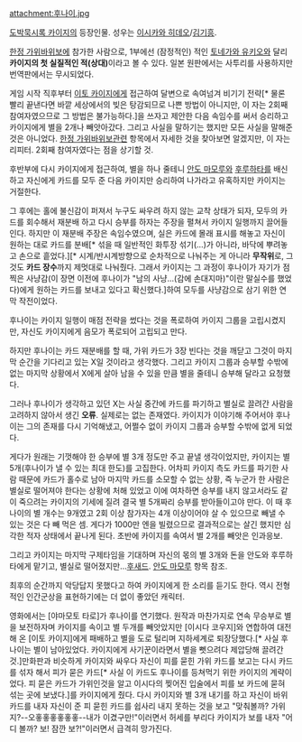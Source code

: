 attachment:후나이.jpg

[[도박묵시록 카이지]]의 등장인물. 성우는 [[이시카와 히데오]]/[[김기흥]].

[[한정 가위바위보]]에 참가한 사람으로, 1부에선 (잠정적인) 적인 [[토네가와 유키오]]와 달리 '''카이지의 첫 실질적인 적(상대)'''이라고 볼 수 있다. 일본 원판에서는 사투리를 사용하지만 번역판에서는 무시되었다.

게임 시작 직후부터 [[이토 카이지]]에게 접근하여 달변으로 속여넘겨 비기기 전략[* 물론 빨리 끝낸다면 바깥 세상에서의 빚은 탕감되므로 나쁜 방법이 아니지만, 이 자는 2회째 참여자였으므로 그 방법은 불가능하다.]을 쓰자고 제안한 다음 속임수를 써서 승리하고 카이지에게 별을 2개나 빼앗아갔다. 그리고 사실을 말하기는 했지만 모든 사실을 말해준 것은 아니었다. [[한정 가위바위보]]관련 항목에서 자세한 것을 찾아보면 알겠지만, 이 자는 리피터. 2회째 참여자였다는 점을 상기할 것.

후반부에 다시 카이지에게 접근하여, 별을 하나 줄테니 [[안도 마모루]]와 [[후루하타]]를 배신하고 자신에게 카드를 모두 준 다음 카이지만 승리하여 나가라고 유혹하지만 카이지는 거절한다.

그 후에는 홀에 불신감이 퍼져서 누구도 싸우려 하지 않는 교착 상태가 되자, 모두의 카드를 회수해서 재분배 하고 다시 승부를 하자는 주장을 펼쳐서 카이지 일행까지 끌어들인다. 하지만 이 재분배 주장은 속임수였으며, 실은 카드에 몰래 표시를 해놓고 자신이 원하는 대로 카드를 분배[* 섞을 때 일반적인 화투장 섞기(…)가 아니라, 바닥에 뿌려놓고 손으로 흩었다.][* 시계/반시계방향으로 순차적으로 나눠주는 게 아니라 '''무작위'''로, 그것도 '''카드 장수'''까지 제멋대로 나눠줬다. 그래서 카이지는 그 과정이 후나이가 자기가 점 찍은 사냥감(이 장면 이전에 후나이가 "남의 사냥...(감에 손대지마)"이란 말실수를 했었다)에게 원하는 카드를 보내고 있다고 확신했다.]하여 모두를 사냥감으로 삼기 위한 연막 작전이었다.

후나이는 카이지 일행이 매점 전략을 썼다는 것을 폭로하여 카이지 그룹을 고립시켰지만, 자신도 카이지에게 음모가 폭로되어 고립되고 만다.

하지만 후나이는 카드 재분배를 할 때, 가위 카드가 3장 빈다는 것을 깨닫고 그것이 마지막 순간을 기다리고 있는 X일 것이라고 생각했다. 그리고 카이지 그룹과 승부할 수밖에 없는 마지막 상황에서 X에게 살아 남을 수 있을 만큼 별을 줄테니 승부해 달라고 요청했다.

그러나 후나이가 생각하고 있던 X는 사실 중간에 카드를 파기하고 별실로 끌려간 사람을 고려하지 않아서 생긴 '''오류'''. 실제로는 없는 존재였다. 카이지가 이야기해 주어서야 후나이는 그의 존재를 다시 기억해냈고, 어쩔수 없이 카이지 그룹과 승부할 수밖에 없게 되었다. 

게다가 원래는 기껏해야 한 승부에 별 3개 정도만 주고 끝낼 생각이었지만, 카이지는 별 5개(후나이가 낼 수 있는 최대 한도)를 고집한다. 어차피 카이지 측도 카드를 파기한 사람 때문에 카드가 홀수로 남아 마지막 카드를 소모할 수 없는 상황, 즉 누군가 한 사람은 별실로 떨어져야 한다는 상황에 처해 있었고 이에 여차하면 승부를 내지 않고서라도 같이 죽으려는 카이지의 기세에 질려 결국 별 5개짜리 승부를 받아들이고야 만다. 이 때 후나이의 별 개수는 9개였고 2회 이상 참가자는 4개 이상이어야 살 수 있으므로 빼낼 수 있는 것은 다 빼 먹은 셈. 게다가 1000만 엔을 빌렸으므로 결과적으로는 살긴 했지만 심각한 적자 상태에서 끝나게 된다. 초반에 카이지를 속여서 별 2개를 빼앗은 인과응보.

그리고 카이지는 마지막 구제타임을 기대하며 자신의 몫의 별 3개와 돈을 안도와 후루하타에게 맡기고, 별실로 떨어졌지만…[[후새드]]. [[안도 마모루]] 항목 참조.
 
최후의 순간까지 악당답지 못했다고 하여 카이지에게 한 소리를 듣기도 한다. 역시 전형적인 인간군상을 표현하기에는 더 없이 좋았던 캐릭터.

영화에서는 [야마모토 타로]가 후나이를 연기했다. 원작과 마찬가지로 연속 무승부로 별을 보전하자며 카이지를 속이고 별 두개를 빼앗았지만 [이시다 코우지]와 연합하여 대전해 온 [이토 카이지]에게 패배하고 별을 도로 털리며 지하세계로 퇴장당했다.[* 사실 후나이는 별이 남아있었다. 카이지에게 사기꾼이라면서 별을 뻿으려다 제압당해 끌려간것.]만화판과 비슷하게 카이지와 싸우다 자신이 피를 묻힌 가위 카드를 보고는 다시 카드를 섞자 해서 피가 묻은 카드[* 사실 이 카드도 후나이를 등쳐먹기 위한 카이지의 계략이었다. 피 묻은 카드가 가위인것을 알고 이시다의 찢어진 입술에서 피를 보 카드에 묻혀 섞는 곳에 보냈다.]를 카이지에게 줬다. 다시 카이지와 별 3개 내기를 하고 자신이 바위 카드를 내자 자신이 준 피 묻힌 카드를 쉽사리 내지 못하는 것을 보고 "맞춰볼까? 가위지?--오홓홓홓홓홓홓--내가 이겼구만!"이러면서 허세를 부리다 카이지가 보를 내자 "어디 볼까? 보! 잠깐 보?!"이러면서 급격히 망가진다.
